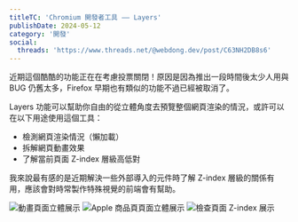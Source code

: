 ```yaml
---
titleTC: 'Chromium 開發者工具 —— Layers'
publishDate: 2024-05-12
category: '開發'
social:
  threads: 'https://www.threads.net/@webdong.dev/post/C63NH2DB8s6'
---
```


近期這個酷酷的功能正在在考慮投票關閉！原因是因為推出一段時間後太少人用與 BUG 仍舊太多，Firefox 早期也有類似的功能不過已經被取消了。

Layers 功能可以幫助你自由的從立體角度去預覽整個網頁渲染的情況，或許可以在以下用途使用這個工具：

- 檢測網頁渲染情況（懶加載）
- 拆解網頁動畫效果
- 了解當前頁面 Z-index 層級高低對

我來說最有感的是近期解決一些外部導入的元件時了解 Z-index 層級的關係有用，應該會對時常製作特殊視覺的前端會有幫助。

![動畫頁面立體展示](./example-2.webp)
![Apple 商品頁頁面立體展示](./example-1.webp)
![檢查頁面 Z-index 展示](./example-3.webp)
